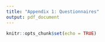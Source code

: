 ---
title: "Appendix 1: Questionnaires"
output: pdf_document
---

```{r setup, include=FALSE}
knitr::opts_chunk$set(echo = TRUE)
```

